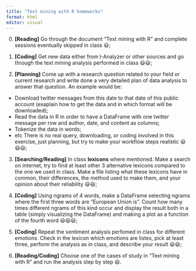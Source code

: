 ```yaml
---
title: "Text mining with R homeworks"
format: html
editor: visual
---
```


0.  **\[Reading\]** Go through the document "Text mining with R" and complete sessions eventually skipped in class 😃;

1.  **\[Coding\]** Get new data either from I-Analyzer or other sources and go through the text mining analysis performed in class 😃😃;

2.  **\[Planning\]** Come up with a research question related to your field or current research and write done a very detailed plan of data analysis to answer that question. An example would be:

-   Download twitter messages from this date to that date of this public account (exaplain how to get the data and in which format will be downloaded);
-   Read the data in R in order to have a DataFrame with one twitter message per row and author, date, and content as columns;
-   Tokenize the data in words;
-   etc There is no real query, downloading, or coding involved in this exercise, just planning, but try to make your workflow steps realistic 😃😃😃;

3.  **\[Searching/Reading\]** In class **lexicons** where mentioned. Make a search on internet, try to find at least other 3 alternative lexicons compared to the one we used in class. Make a file listing what these lexicons have in common, their differences, the method used to make them, and your opinion about their reliability 😃😃;

4.  **\[Coding\]** Using ngrams of 4 words, make a DataFrame selecting ngrams where the first three words are "European Union is". Count how many times different ngrams of this kind occur and display the result both in a table (simply visualizing the DataFrame) and making a plot as a function of the fourth word 😃😃😃;

5.  **\[Coding\]** Repeat the sentiment analysis perfomed in class for different emotions. Check in the lexicon which emotions are listes, pick at least three, perform the analysis as in class, and describe your result 😃😃;

6.  **\[Reading/Coding\]** Choose one of the cases of study in "Text mining with R" and run the analysis step by step 😃.
